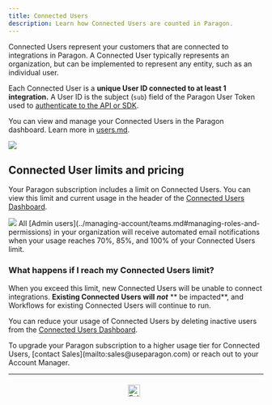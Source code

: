 ```yaml
---
title: Connected Users
description: Learn how Connected Users are counted in Paragon.
---
```


Connected Users represent your customers that are connected to integrations in Paragon. A Connected User typically represents an organization, but can be implemented to represent any entity, such as an individual user.

Each Connected User is a **unique User ID connected to at least 1 integration.** A User ID is the subject (`sub`) field of the Paragon User Token used to [authenticate to the API or SDK](../getting-started/installing-the-connect-sdk.md#3.-call-paragon.authenticate).

You can view and manage your Connected Users in the Paragon dashboard. Learn more in [users.md](../monitoring/users.md "mention").

<Frame>
  <img src="/.gitbook/assets/Viewing Connected Users in the Connected Users Dashboard in Paragon Connect.png"/>
</Frame>

## Connected User limits and pricing

Your Paragon subscription includes a limit on Connected Users. You can view this limit and current usage in the header of the [Connected Users Dashboard](../monitoring/users.md).
<Frame>
  <img src="/.gitbook/assets/Finding Conencted Users Limits in Paragon Connect.png"/>
</Frame>
All [Admin users](../managing-account/teams.md#managing-roles-and-permissions) in your organization will receive automated email notifications when your usage reaches 70%, 85%, and 100% of your Connected Users limit.

### What happens if I reach my Connected Users limit?

When you exceed this limit, new Connected Users will be unable to connect integrations. **Existing Connected Users will** _**not**_ ** be impacted**, and Workflows for existing Connected Users will continue to run.

You can reduce your usage of Connected Users by deleting inactive users from the [Connected Users Dashboard](../monitoring/users.md).


<Info>
  To upgrade your Paragon subscription to a higher usage tier for Connected Users, [contact Sales](mailto:sales@useparagon.com) or reach out to your Account Manager.
</Info>

---

<div style="display: flex; justify-content: center; align-items: center; margin-top: 20px;">
  <a href="https://twitter.com/useparagon" target="_blank" rel="noopener noreferrer">
    <img src="/icons/x-logo.svg" alt="Follow Paragon on X" width="24" height="24" style="margin-right: 8px;" />
  </a>
</div>